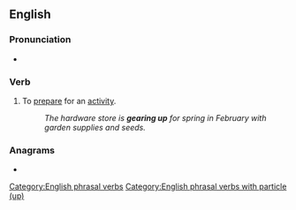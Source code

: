 ==English==

===Pronunciation===
* {{audio|en|en-au-gear up.ogg|Audio (AU)}}

===Verb===
{{en-verb|gears up|gearing up|geared up}}

# {{lb|en|idiomatic}} To [[prepare]] for an [[activity]].
#: ''The hardware store is '''gearing up''' for spring in February with garden supplies and seeds.''

===Anagrams===
* {{anagrams|en|a=aegpru|Prague|upgear}}

[[Category:English phrasal verbs]]
[[Category:English phrasal verbs with particle (up)]]